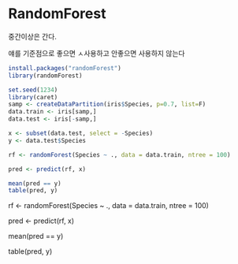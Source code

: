 # RandomForest

중간이상은 간다.

얘를 기준점으로 좋으면 ㅅ사용하고 안좋으면 사용하지 않는다

```r
install.packages("randomForest")
library(randomForest)
```

```r
set.seed(1234)
library(caret)
samp <- createDataPartition(iris$Species, p=0.7, list=F)
data.train <- iris[samp,]
data.test <- iris[-samp,]
```

```r
x <- subset(data.test, select = -Species)
y <- data.test$Species
```

```r
rf <- randomForest(Species ~ ., data = data.train, ntree = 100)
```

```r
pred <- predict(rf, x)
```

```r
mean(pred == y)
table(pred, y)
```

rf \<- randomForest(Species \~ ., data = data.train, ntree = 100)

pred \<- predict(rf, x)

mean(pred == y)

table(pred, y)
